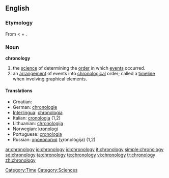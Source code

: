 ==English==

===Etymology===
From {{AGr.}} {{term|χρονολογία||arrangement of time, chronology|tr=khronologia|lang=grc|sc=polytonic}} < {{term|χρόνος||time|tr=khronos|lang=grc|sc=polytonic}} + {{term|λόγος||account, study|tr=logos|lang=grc|sc=polytonic}}.

===Noun===
'''chronology'''
# the [[science]] of determining the [[order]] in which [[events]] occurred. 
# an [[arrangement]] of events into [[chronological]] order; called a [[timeline]] when involving graphical elements. 

====Translations====
*Croatian: {{t-|hr|kronologija|f}}
*German: [[chronologie]] {{f}}
*[[Interlingua]]: [[chronologia]]
*Italian: [[cronologia]] {{f}} (1,2)
*Lithuanian: [[chronologija]] {{f}}
*Norwegian: [[kronologi]] {{m}}
*Portuguese: [[cronologia]] {{f}}
*Russian: [[хронология]] (χronológija) {{f}} (1,2)


[[Category:Time]]
[[Category:Sciences]]

[[ar:chronology]]
[[io:chronology]]
[[id:chronology]]
[[it:chronology]]
[[simple:chronology]]
[[sd:chronology]]
[[ta:chronology]]
[[te:chronology]]
[[vi:chronology]]
[[tr:chronology]]
[[zh:chronology]]